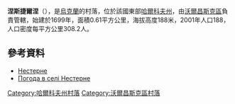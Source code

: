 {{coord|50|24|57|N|37|23|6|E|scale:100000_region:UA|display=title}}

'''涅斯捷爾涅'''（{{lang-uk|Нестерне}}），是[[烏克蘭|烏克蘭]]的村落，位於該國東部[[哈爾科夫州|哈爾科夫州]]，由[[沃爾昌斯克區|沃爾昌斯克區]]負責管轄，始建於1699年，面積0.61平方公里，海拔高度188米，2001年人口188，人口密度每平方公里308.2人。

==參考資料==
* [http://gska2.rada.gov.ua/pls/z7502/A005?rdat1=09.01.2009&rf7571=32779 Нестерне]{{dead link|date=2018年3月 |bot=InternetArchiveBot |fix-attempted=yes }}
* [http://weather.in.ua/ua/har'kovskaja/16805 Погода в селі Нестерне] {{Wayback|url=http://weather.in.ua/ua/har%27kovskaja/16805 |date=20160323024004 }}

{{DEFAULTSORT:Нестерне}}
[[Category:哈爾科夫州村落|Category:哈爾科夫州村落]]
[[Category:沃爾昌斯克區村落|Category:沃爾昌斯克區村落]]


{{Kharkiv-geo-stub}}